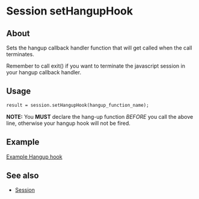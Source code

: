 
# Session setHangupHook 

 

## About

Sets the hangup callback handler function that will get called when the call terminates.

Remember to call exit() if you want to terminate the javascript session in your hangup callback handler.

## Usage

```xml
result = session.setHangupHook(hangup_function_name);
```

**NOTE:** You **MUST** declare the hang-up function _BEFORE_ you call the above line, otherwise your hangup hook will not be fired.

## Example

[Example Hangup hook](../../Lua-API-Reference/index.mdx#sessionsethanguphook)

## See also

* [Session](https://wiki.freeswitch.org/wiki/Session "Session")

  

